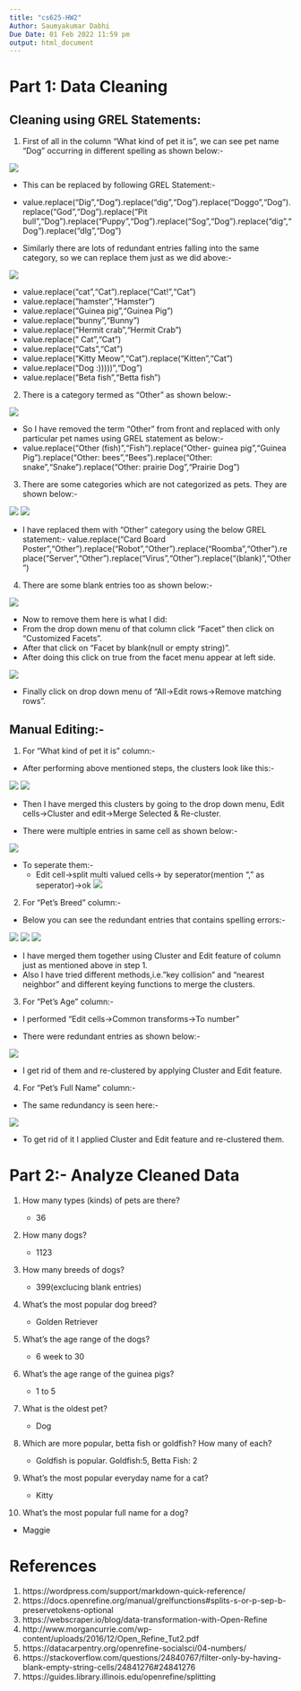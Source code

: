 ---
title: "cs625-HW2"
Author: Saumyakumar Dabhi
Due Date: 01 Feb 2022 11:59 pm
output: html_document
---

# Part 1: Data Cleaning

## Cleaning using GREL Statements:

1. First of all in the column "What kind of pet it is", we can see pet name "Dog" occurring in different spelling as shown below:-

![](images/general2.jpg)

 * This can be replaced by following GREL Statement:-
 * value.replace("Dig","Dog").replace("dig","Dog").replace("Doggo","Dog").replace("God","Dog").replace("Pit bull","Dog").replace("Puppy","Dog").replace("Sog","Dog").replace("dig","Dog").replace("dlg","Dog")

 * Similarly there are lots of redundant entries falling into the same category, so we can replace them just as we did above:-

![](images/general1.jpg)

 * value.replace("cat","Cat").replace("Cat!","Cat")
 * value.replace("hamster","Hamster")
 * value.replace("Guinea pig","Guinea Pig")
 * value.replace("bunny","Bunny")
 * value.replace("Hermit crab","Hermit Crab")
 * value.replace(" Cat","Cat")
 * value.replace("Cats","Cat")
 * value.replace("Kitty Meow","Cat").replace("Kitten","Cat")
 * value.replace("Dog :)))))","Dog")
 * value.replace("Beta fish","Betta fish")


2. There is a category termed as "Other" as shown below:-

![](images/other.jpg)

 * So I have removed the term "Other" from front and replaced with only particular pet names using GREL statement as below:-
 * value.replace("Other (fish)","Fish").replace("Other- guinea pig","Guinea Pig").replace("Other: bees","Bees").replace("Other: snake","Snake").replace("Other: prairie Dog","Prairie Dog")

3. There are some categories which are not categorized as pets. They are shown below:-

![](images/other2.jpg)
![](images/other3.jpg)


 * I have replaced them with "Other" category using the below GREL statement:-
value.replace("Card Board Poster","Other").replace("Robot","Other").replace("Roomba","Other").replace("Server","Other").replace("Virus","Other").replace("(blank)","Other")

4. There are some blank entries too as shown below:-

![](images/blank1.jpg)


 * Now to remove them here is what I did:
 * From the drop down menu of that column click "Facet" then click on "Customized Facets".
 * After that click on "Facet by blank(null or empty string)".
 * After doing this click on true from the facet menu appear at left side.

![](images/blank.jpg)

 * Finally click on drop down menu of "All->Edit rows->Remove matching rows".

## Manual Editing:-
1. For "What kind of pet it is" column:-
 * After performing above mentioned steps, the clusters look like this:-

![](images/merge.jpg)
![](images/merge1.jpg)

 * Then I have merged this clusters by going to the drop down menu, Edit cells->Cluster and edit->Merge Selected & Re-cluster.
 
 * There were multiple entries in same cell as shown below:-
 
![](images/split2.jpg) 
 
 * To seperate them:-
   * Edit cell->split multi valued  cells-> by seperator(mention "," as seperator)->ok
![](images/split1.jpg)   

2. For "Pet's Breed" column:-
 * Below you can see the redundant entries that contains spelling errors:-

![](images/petbreed_cluster.jpg)
![](images/petbreed_cluster1.jpg)
![](images/3.jpg)

 * I have merged them together using Cluster and Edit feature of column just as mentioned above in step 1.
 * Also I have tried different methods,i.e."key collision" and "nearest neighbor"  and different keying functions to merge the clusters.

3. For "Pet's Age" column:-
 * I performed "Edit cells->Common transforms->To number"

 * There were redundant entries as shown below:-

![](images/age.jpg)

 * I get rid of them and re-clustered by applying Cluster and Edit feature.

4. For "Pet's Full Name" column:-
 * The same redundancy is seen here:-

![](images/10.jpg)


 * To get rid of it I applied Cluster and Edit feature and re-clustered them.

# Part 2:- Analyze Cleaned Data


1. How many types (kinds) of pets are there?

   * 36

2. How many dogs?

   * 1123

3. How many breeds of dogs?

   * 399(exclucing blank entries)

4. What's the most popular dog breed?

   * Golden Retriever

5. What's the age range of the dogs?

   * 6 week to 30

6. What's the age range of the guinea pigs?

   * 1 to 5

7. What is the oldest pet?

   * Dog

8. Which are more popular, betta fish or goldfish? How many of each?

   * Goldfish is popular. Goldfish:5, Betta Fish: 2

9. What's the most popular everyday name for a cat?

   * Kitty

10. What's the most popular full name for a dog?

   * Maggie


# References

1. https://wordpress.com/support/markdown-quick-reference/
2. https://docs.openrefine.org/manual/grelfunctions#splits-s-or-p-sep-b-preservetokens-optional
3. https://webscraper.io/blog/data-transformation-with-Open-Refine
4. http://www.morgancurrie.com/wp-content/uploads/2016/12/Open_Refine_Tut2.pdf
5. https://datacarpentry.org/openrefine-socialsci/04-numbers/
6. https://stackoverflow.com/questions/24840767/filter-only-by-having-blank-empty-string-cells/24841276#24841276
7. https://guides.library.illinois.edu/openrefine/splitting


